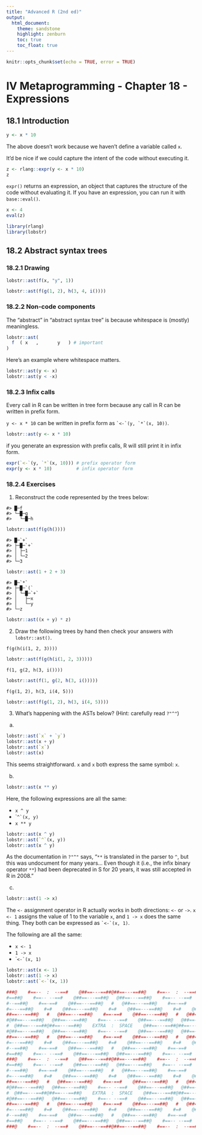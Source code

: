 ```yaml
---
title: "Advanced R (2nd ed)"
output: 
  html_document:
    theme: sandstone
    highlight: zenburn
    toc: true
    toc_float: true
---
```


```r
knitr::opts_chunk$set(echo = TRUE, error = TRUE)
```

# IV Metaprogramming - Chapter 18 - Expressions

## 18.1 Introduction

```r
y <- x * 10
```

The above doesn't work because we haven't define a variable called `x`.

It'd be nice if we could capture the intent of the code without executing it.

```r
z <- rlang::expr(y <- x * 10)
z
```

`expr()` returns an expression, an object that captures the structure of the code without evaluating it. If you have an expression, you can run it with `base::eval()`.

```r
x <- 4
eval(z)
```


```r
library(rlang)
library(lobstr)
```

## 18.2 Abstract syntax trees

### 18.2.1 Drawing

```r
lobstr::ast(f(x, "y", 1))
```

```r
lobstr::ast(f(g(1, 2), h(3, 4, i())))
```

### 18.2.2 Non-code components

The "abstract" in "abstract syntax tree" is because whitespace is (mostly) meaningless.

```r
lobstr::ast(
  f  ( x   ,       y   ) # important
)
```

Here's an example where whitespace matters.

```r
lobstr::ast(y <- x)
lobstr::ast(y < -x)
```

### 18.2.3 Infix calls

Every call in R can be written in tree form because any call in R can be written in prefix form.

`y <- x * 10` can be written in prefix form as `` `<-`(y, `*`(x, 10)) ``.

```r
lobstr::ast(y <- x * 10)
```

if you generate an expression with prefix calls, R will still print it in infix form.

```r
expr(`<-`(y, `*`(x, 10))) # prefix operator form
expr(y <- x * 10)         # infix operator form
```

### 18.2.4 Exercises

1. Reconstruct the code represented by the trees below:

```
#> █─f 
#> └─█─g 
#>   └─█─h
```

```r
lobstr::ast(f(g(h())))
```

```
#> █─`+` 
#> ├─█─`+` 
#> │ ├─1 
#> │ └─2 
#> └─3
```

```r
lobstr::ast(1 + 2 + 3)
```

```
#> █─`*` 
#> ├─█─`(` 
#> │ └─█─`+` 
#> │   ├─x 
#> │   └─y 
#> └─z
```

```r
lobstr::ast((x + y) * z)
```

2. Draw the following trees by hand then check your answers with `lobstr::ast()`.

`f(g(h(i(1, 2, 3))))`

```r
lobstr::ast(f(g(h(i(1, 2, 3)))))
```

`f(1, g(2, h(3, i())))`

```r
lobstr::ast(f(1, g(2, h(3, i()))))
```

`f(g(1, 2), h(3, i(4, 5)))`

```r
lobstr::ast(f(g(1, 2), h(3, i(4, 5))))
```

3. What’s happening with the ASTs below? (Hint: carefully read `?"^"`)

(a)
```r
lobstr::ast(`x` + `y`)
lobstr::ast(x + y)
lobstr::ast(`x`)
lobstr::ast(x)
```

This seems straightforward. `x` and ```x``` both express the same symbol: `x`.

(b)
```r
lobstr::ast(x ** y)
```

Here, the following expressions are all the same:

* `x ^ y`
* ```^`(x, y)``
* `x ** y`

```r
lobstr::ast(x ^ y)
lobstr::ast(`^`(x, y))
lobstr::ast(x ^ y)
```

As the documentation in `?"^"` says, "`**` is translated in the parser to `^`, but this was undocument for many years... Even though it (i.e., the infix binary operator `**`) had been deprecated in S for 20 years, it was still accepted in R in 2008."

(c)
```r
lobstr::ast(1 -> x)
```

The `<-` assignment operator in R actually works in both directions: `<-` or `->`. `x <- 1` assigns the value of 1 to the variable `x`, and `1 -> x` does the same thing. They both can be expressed as `` `<-`(x, 1)``.

The following are all the same: 

* `x <- 1`
* `1 -> x`
* ```<-`(x, 1)``

```r
lobstr::ast(x <- 1)
lobstr::ast(1 -> x)
lobstr::ast(`<-`(x, 1))
```



```r
###@    #==--  :  --==#    @##==---==##@##==---==##@    #==--  :  --==#    @###
#==##@    #==-- --==#    @##==---==##@   @##==---==##@    #==-- --==#    @##==#
#--==##@    #==-==#    @##==---==##@   #   @##==---==##@    #==-==#    @##==--#
#=---==##@    #=#    @##==---==##@    #=#    @##==---==##@    #=#    @##==---=#
##==---==##@   #   @##==---==##@    #==-==#    @##==---==##@   #   @##==---==##
#@##==---==##@   @##==---==##@    #==-- --==#    @##==---==##@   @##==---==##@#
#  @##==---==##@##==---==##@    EXTRA  :  SPACE    @##==---==##@##==---==##@  #
#@##==---==##@   @##==---==##@    #==-- --==#    @##==---==##@   @##==---==##@#
##==---==##@   #   @##==---==##@    #==-==#    @##==---==##@   #   @##==---==##
#=---==##@    #=#    @##==---==##@    #=#    @##==---==##@    #=#    @##==---=#
#--==##@    #==-==#    @##==---==##@   #   @##==---==##@    #==-==#    @##==--#
#==##@    #==-- --==#    @##==---==##@   @##==---==##@    #==-- --==#    @##==#
###@    #==--  :  --==#    @##==---==##@##==---==##@    #==--  :  --==#    @###
#==##@    #==-- --==#    @##==---==##@   @##==---==##@    #==-- --==#    @##==#
#--==##@    #==-==#    @##==---==##@   #   @##==---==##@    #==-==#    @##==--#
#=---==##@    #=#    @##==---==##@    #=#    @##==---==##@    #=#    @##==---=#
##==---==##@   #   @##==---==##@    #==-==#    @##==---==##@   #   @##==---==##
#@##==---==##@   @##==---==##@    #==-- --==#    @##==---==##@   @##==---==##@#
#  @##==---==##@##==---==##@    EXTRA  :  SPACE    @##==---==##@##==---==##@  #
#@##==---==##@   @##==---==##@    #==-- --==#    @##==---==##@   @##==---==##@#
##==---==##@   #   @##==---==##@    #==-==#    @##==---==##@   #   @##==---==##
#=---==##@    #=#    @##==---==##@    #=#    @##==---==##@    #=#    @##==---=#
#--==##@    #==-==#    @##==---==##@   #   @##==---==##@    #==-==#    @##==--#
#==##@    #==-- --==#    @##==---==##@   @##==---==##@    #==-- --==#    @##==#
###@    #==--  :  --==#    @##==---==##@##==---==##@    #==--  :  --==#    @###
```
